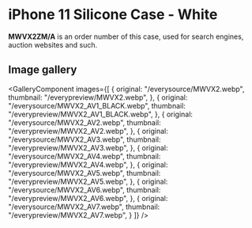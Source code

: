 
# iPhone 11 Silicone Case - White

<Callout type='info' emoji='👉🏻'>**MWVX2ZM/A** is an order number of this case, used for search engines, auction websites and such.</Callout>

## Image gallery

<GalleryComponent
    images={[
      {
        original: "/everysource/MWVX2.webp",
        thumbnail: "/everypreview/MWVX2.webp",
      },
      {
        original: "/everysource/MWVX2_AV1_BLACK.webp",
        thumbnail: "/everypreview/MWVX2_AV1_BLACK.webp",
      },
      {
        original: "/everysource/MWVX2_AV2.webp",
        thumbnail: "/everypreview/MWVX2_AV2.webp",
      },
      {
        original: "/everysource/MWVX2_AV3.webp",
        thumbnail: "/everypreview/MWVX2_AV3.webp",
      },
      {
        original: "/everysource/MWVX2_AV4.webp",
        thumbnail: "/everypreview/MWVX2_AV4.webp",
      },
      {
        original: "/everysource/MWVX2_AV5.webp",
        thumbnail: "/everypreview/MWVX2_AV5.webp",
      },
      {
        original: "/everysource/MWVX2_AV6.webp",
        thumbnail: "/everypreview/MWVX2_AV6.webp",
      },
      {
        original: "/everysource/MWVX2_AV7.webp",
        thumbnail: "/everypreview/MWVX2_AV7.webp",
      }
    ]}
  />

